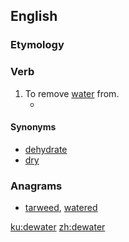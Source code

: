 ==English==

===Etymology===
{{prefix|de|water|lang=en}}

===Verb===
{{wikipedia|dewatering}}
{{en-verb}}

# To remove [[water]] from.
#* {{quote-book
|year=2004
|author=David A. Tillman and N. S. Harding
|title=Fuels of opportunity: characteristics and uses in combustion systems
|chapter=3
|isbn=0080441629
|page=89
|passage=In the 20<sup>th</sup> century, when the mechanical separation of impurities based upon specific gravity separations and the removal of fine coal particles which are difficult to handle and '''dewater''' became the technology of choice, the bituminous coal mining industry produced vast quantities of both gob and fines.}}

====Synonyms====
* [[dehydrate]]
* [[dry]]

===Anagrams===
* [[tarweed#English|tarweed]], [[watered#English|watered]]

[[ku:dewater]]
[[zh:dewater]]
